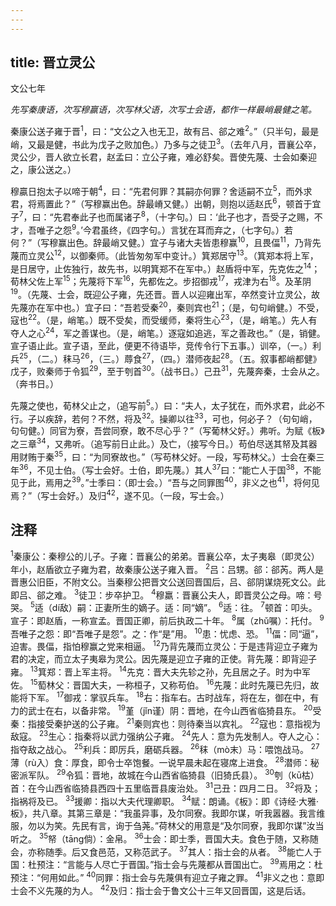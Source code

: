 ```yaml
---
---
---
```

title: 晋立灵公
---



文公七年

*先写秦康语，次写穆赢语，次写林父语，次写士会语，都作一样最峭最健之笔。*

秦康公送子雍于晋<sup>1</sup>，曰：“文公之入也无卫，故有吕、郤之难<sup>2</sup>。”（只半句，最是峭，又最是健，书此为戊子之败加色。）乃多与之徒卫<sup>3</sup>。（去年八月，晋襄公卒，灵公少，晋人欲立长君，赵孟曰：立公子雍，难必舒矣。晋使先蔑、士会如秦迎之，康公送之。）

穆贏日抱太子以啼于朝<sup>4</sup>，曰：“先君何罪？其嗣亦何罪？舍适嗣不立<sup>5</sup>，而外求君，将焉置此？”（写穆赢出色。辞最嵴又健。）出朝，则抱以适赵氏<sup>6</sup>，顿首于宜子<sup>7</sup>，曰：“先君奉此子也而属诸子<sup>8</sup>，（十字句。）曰：‘此子也才，吾受子之赐，不才，吾唯子之怨<sup>9</sup>。’今君虽终，《四字句。）言犹在耳而弃之，（七字句。）若何？”（写穆赢出色。辞最峭又健。）宜子与诸大夫皆患穆赢<sup>10</sup>，且畏偪<sup>11</sup>，乃背先蔑而立灵公<sup>12</sup>，以御秦师。（此皆匆匆军中变计。）箕郑居守<sup>13</sup>。（箕郑本将上军，是日居守，止佐独行，故先书，以明箕郑不在军中。）赵盾将中军，先克佐之<sup>14</sup>；荀林父佐上军<sup>15</sup>；先蔑将下军<sup>16</sup>，先都佐之。步招御戎<sup>17</sup>，戎津为右<sup>18</sup>。及革阴<sup>19</sup>。（先蔑、士会，既迎公子雍，先还晋。晋人以迎雍出军，卒然变计立灵公，故先蔑亦在军中也。）宜子曰：“吾若受秦<sup>20</sup>，秦则宾也<sup>21</sup>；（是，句句峭健。）不受，寇也<sup>22</sup>。（是，峭笔。）既不受矣，而受缓师，秦将生心<sup>23</sup>，（是，峭笔。）先人有夺人之心<sup>24</sup>，军之善谋也。（是，峭笔。）逐寇如追逃，军之善政也。”（是，销健。宣子语止此。宣子语，至此，便更不待语毕，竞传令行下五事。）训卒，（一。）利兵<sup>25</sup>，（二。）秣马<sup>26</sup>，（三。）蓐食<sup>27</sup>，（四。）潜师夜起<sup>28</sup>。（五。叙事都峭都健》戊子，败秦师于令狐<sup>29</sup>，至于刳首<sup>30</sup>。（战书日。）己丑<sup>31</sup>，先蔑奔秦，士会从之。（奔书日。）

先蔑之使也，荀林父止之，（追写前<sup>5</sup>。）曰：“夫人，太子犹在，而外求君，此必不行。子以疾辞，若何？不然，将及<sup>32</sup>。操卿以往<sup>33</sup>，可也，何必子？（句句峭，句句健。）同官为寮，吾尝同寮，敢不尽心乎？”（写葡林父好。）弗听。为赋《板》之三章<sup>34</sup>，又弗听。（追写前日止此。）及亡，（接写今日。）苟伯尽送其帑及其器用财贿于秦<sup>35</sup>，曰：“为同寮故也。”（写苟林父好。一段，写苟林父。）士会在秦三年<sup>36</sup>，不见士伯。（写士会好。士伯，即先蔑。）其人<sup>37</sup>曰：“能亡人于国<sup>38</sup>，不能见于此，焉用之<sup>39</sup>。”士季曰：（即士会。）“吾与之同罪图<sup>40</sup>，非义之也<sup>41</sup>，将何见焉？”（写士会好。）及归<sup>42</sup>，遂不见。（一段，写士会。）

## 注释

<sup>1</sup>秦康公：秦穆公的儿子。子雍：晋襄公的弟弟。晋襄公卒，太子夷皋（即灵公）年小，赵盾欲立子雍为君，故秦康公送子雍入晋。
<sup>2</sup>吕：吕甥。郤：郤芮。两人是晋惠公旧臣，不附文公。当秦穆公把晋文公送回晋国后，吕、郤阴谋烧死文公。此即吕、郤之难。
<sup>3</sup>徒卫：步卒护卫。
<sup>4</sup>穆羸：晋襄公夫人，即晋灵公之母。啼：号哭。
<sup>5</sup>适（dí敌）嗣：正妻所生的嫡子。适：同“嫡”。
<sup>6</sup>适：往。
<sup>7</sup>顿首：叩头。宣子：即赵盾，一称宣孟。晋国正卿，前后执政二十年。
<sup>8</sup>属（zhǔ嘱）：托付。
<sup>9</sup>吾唯子之怨：即“吾唯子是怨”。之：作“是”用。
<sup>10</sup>患：忧虑、恐。
<sup>11</sup>偪：同“逼”，迫害。畏偪，指怕穆赢之党来相逼。
<sup>12</sup>乃背先蔑而立灵公：于是违背迎立子雍为君的决定，而立太子夷皋为灵公。因先蔑是迎立子雍的正使。背先蔑：即背迎子雍。
<sup>13</sup>箕郑：晋上军主将。
<sup>14</sup>先克：晋大夫先轸之孙，先且居之子。时为中军佐。
<sup>15</sup>萄林父：晋国大夫，一称桓子，又称苟伯。
<sup>16</sup>先蔑：此时先蔑已先归，故能将下军。
<sup>17</sup>御戎：掌驭兵车。
<sup>18</sup>右：指车右。古时战车，将在左，御在中，有力的武士在右，以备非常。
<sup>19</sup>堇（jǐn谨）阴：晋地，在今山西省临猗县东。
<sup>20</sup>受秦：指接受秦护送的公子雍。
<sup>21</sup>秦则宾也：则待秦当以宾礼。
<sup>22</sup>寇也：意指视为敌寇。
<sup>23</sup>生心：指秦将以武力强纳公子雍。
<sup>24</sup>先人：意为先发制人。夺人之心：指夺敌之战心。
<sup>25</sup>利兵：即厉兵，磨砺兵器。
<sup>26</sup>秣（mò末）马：喂饱战马。
<sup>27</sup>薄（rù入）食：厚食，即令士卒饱餐。一说早晨未起在寝席上进食。
<sup>28</sup>潜师：秘密派军队。
<sup>29</sup>令狐：晋地，故城在今山西省临猗县（旧猗氏县）。
<sup>30</sup>刳（kū枯）首：在今山西省临猗县西四十五里临晋县废治处。
<sup>31</sup>己丑：四月二日。
<sup>32</sup>将及；指祸将及已。
<sup>33</sup>援卿：指以大夫代理卿职。
<sup>34</sup>赋：朗诵。《板》：即《诗经·大雅·板》，共八章。其第三章是：“我虽异事，及尔同寮。我即尔谋，听我嚣器。我言维服，勿以为笑。先民有言，询于刍荛。”荷林父的用意是“及尔同寮，我即尔谋”汝当听之。
<sup>35</sup>帑（tāng倘）：金帛。
<sup>36</sup>士会：即士季，晋国大夫。食色于随，又称随会，亦称随季。后又食邑范，又称范武子。
<sup>37</sup>其人：指士会的从者。
<sup>38</sup>能亡人于国：杜预注：“言能与人尽亡于晋国。”指士会与先蔑都从晋国出亡。
<sup>39</sup>焉用之：杜预注：“何用如此。”
<sup>40</sup>同罪：指士会与先蔑俱有迎立子雍之罪。
<sup>41</sup>非义之也：意即士会不义先蔑的为人。
<sup>42</sup>及归：指士会于鲁文公十三年又回晋国，这是后话。